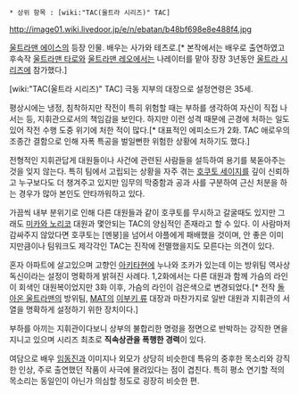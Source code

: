  * 상위 항목 : [wiki:"TAC(울트라 시리즈)" TAC]

http://image01.wiki.livedoor.jp/e/n/ebatan/b48bf698e8e488f4.jpg

[[울트라맨 에이스]]의 등장 인물. 배우는 사가와 테츠로.[* 본작에서는 배우로 출연하였고 후속작 [[울트라맨 타로]]와 [[울트라맨 레오]]에서는 나레이터를 맡아 장장 3년동안 [[울트라 시리즈]]에 참가했다.]

[wiki:"TAC(울트라 시리즈)" TAC] 극동 지부의 대장으로 설정연령은 35세. 

평상시에는 냉정, 침착하지만 작전이 특히 위험할 때는 부하를 생각하여 자신이 직접 나서는 등, 지휘관으로서의 책임감을 보인다. 하지만 이런 성격 때문에 곤경에 처하는 일도 있어 작전 수행 도중 위기에 처한 적이 많다.[* 대표적인 에피소드가 2화. TAC 애로우의 조종간 결함으로 인해 자폭 특공을 벌일뻔한 위험한 상황에 처하기도 했다.]

전형적인 지휘관답게 대원들이나 사건에 관련된 사람들을 설득하여 용기를 북돋아주는 것을 잊지 않는다. 특히 팀에서 고립되는 상황을 자주 겪는 [[호쿠토 세이지]]를 깊이 신뢰하고 누구보다도 더 챙겨주고 있지만 임무의 막중함과 공과 사를 구분하여 근신 처분을 하는 경우가 많아 본인도 안타까워하고 있다.

가끔씩 내부 분위기로 인해 다른 대원들과 같이 호쿠토를 무시하고 갈굴때도 있지만 그래도 [[미카와 노리코]] 대원과 몇안되는 TAC의 양심적인 존재라고 할 수 있다. 이 사람마저 감싸주지 않았다면 호쿠토는 [멘붕]을 넘어서 야플에게 패배했을 것이며, 안 좋은 이미지만큼이나 팀워크도 제각각인 TAC는 진작에 전멸했을지도 모른다는 의견이 있다.

혼자 아파트에 살고있으며 고향인 [[아키타]]현에 누나와 조카가 있는데 이는 방위팀 역사상 독신이라는 설정이 명확하게 밝혀진 사례다. 1,2화에서는 다른 대원과 함께 가슴의 라인이 회색인 대원복이었지만 3화 이후, 가슴의 라인이 검은색으로 변경되었다.[* 전작 [[돌아온 울트라맨]]의 방위팀, [[MAT]]의 [[이부키 류]] 대장과 마찬가지로 일반 대원과 지휘관의 서열을 명확하게 설정하기 위한 장치이다.]

부하를 아끼는 지휘관이다보니 상부의 불합리한 명령을 정면으로 반박하는 강직한 면을 지니고 있으며 시리즈 최초로 '''직속상관을 폭행한 경력'''이 있다.

여담으로 배우 [[임동진]]과 이미지나 외모가 상당히 비슷한데 특유의 중후한 목소리와 강직한 인상, 주로 출연했던 작품이 사극에 몰려있다는 점이 겹친다. 특히 평소 연기할 적의 목소리는 동일인이 아닌가 의심할 정도로 굉장히 비슷한 편.
